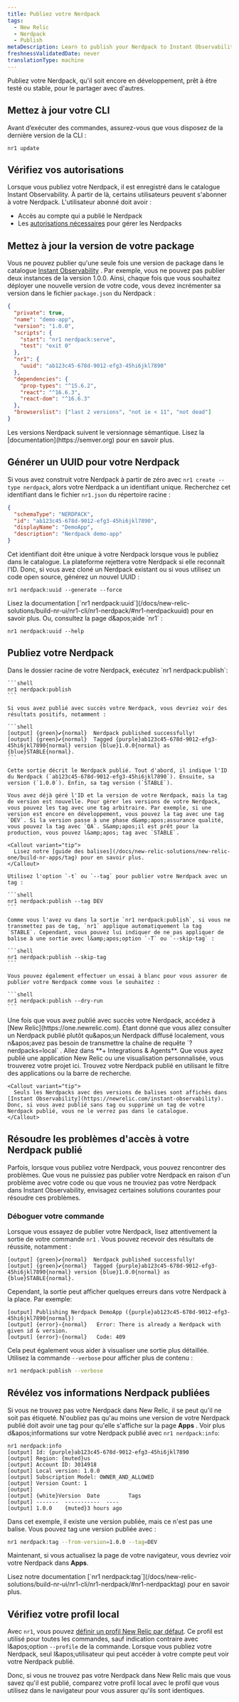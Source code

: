 ```yaml
---
title: Publiez votre Nerdpack
tags:
  - New Relic
  - Nerdpack
  - Publish
metaDescription: Learn to publish your Nerdpack to Instant Observability.
freshnessValidatedDate: never
translationType: machine
---
```


Publiez votre Nerdpack, qu'il soit encore en développement, prêt à être testé ou stable, pour le partager avec d'autres.

## Mettez à jour votre CLI

Avant d’exécuter des commandes, assurez-vous que vous disposez de la dernière version de la CLI :

```shell
nr1 update
```

## Vérifiez vos autorisations

Lorsque vous publiez votre Nerdpack, il est enregistré dans le catalogue Instant Observability. À partir de là, certains utilisateurs peuvent s'abonner à votre Nerdpack. L'utilisateur abonné doit avoir :

* Accès au compte qui a publié le Nerdpack
* Les [autorisations nécessaires](/docs/new-relic-solutions/new-relic-one/build-nr-apps/permission-manage-apps) pour gérer les Nerdpacks

## Mettez à jour la version de votre package

Vous ne pouvez publier qu'une seule fois une version de package dans le catalogue [Instant Observability](https://newrelic.com/instant-observability) . Par exemple, vous ne pouvez pas publier deux instances de la version 1.0.0. Ainsi, chaque fois que vous souhaitez déployer une nouvelle version de votre code, vous devez incrémenter sa version dans le fichier `package.json` du Nerdpack :

```json fileName=package.json lineHighlight=4
{
  "private": true,
  "name": "demo-app",
  "version": "1.0.0",
  "scripts": {
    "start": "nr1 nerdpack:serve",
    "test": "exit 0"
  },
  "nr1": {
    "uuid": "ab123c45-678d-9012-efg3-45hi6jkl7890"
  },
  "dependencies": {
    "prop-types": "^15.6.2",
    "react": "^16.6.3",
    "react-dom": "^16.6.3"
  },
  "browserslist": ["last 2 versions", "not ie < 11", "not dead"]
}
```

<Callout variant="tip">
  Les versions Nerdpack suivent le versionnage sémantique. Lisez la [documentation](https://semver.org) pour en savoir plus.
</Callout>

## Générer un UUID pour votre Nerdpack

Si vous avez construit votre Nerdpack à partir de zéro avec `nr1 create --type nerdpack`, alors votre Nerdpack a un identifiant unique. Recherchez cet identifiant dans le fichier `nr1.json` du répertoire racine :

```json fileName=nr1.json lineHighlight=3
{
  "schemaType": "NERDPACK",
  "id": "ab123c45-678d-9012-efg3-45hi6jkl7890",
  "displayName": "DemoApp",
  "description": "Nerdpack demo-app"
}
```

Cet identifiant doit être unique à votre Nerdpack lorsque vous le publiez dans le catalogue. La plateforme rejettera votre Nerdpack si elle reconnaît l'ID. Donc, si vous avez cloné un Nerdpack existant ou si vous utilisez un code open source, générez un nouvel UUID :

```shell
nr1 nerdpack:uuid --generate --force
```

<Callout variant="tip">
  Lisez la documentation [`nr1 nerdpack:uuid`](/docs/new-relic-solutions/build-nr-ui/nr1-cli/nr1-nerdpack/#nr1-nerdpackuuid) pour en savoir plus. Ou, consultez la page d&amp;apos;aide `nr1` :

  ```shell
  nr1 nerdpack:uuid --help
  ```
</Callout>

## Publiez votre Nerdpack

<Steps>
  <Step>
    Dans le dossier racine de votre Nerdpack, exécutez `nr1 nerdpack:publish`:

    ```shell
    nr1 nerdpack:publish
    ```

    Si vous avez publié avec succès votre Nerdpack, vous devriez voir des résultats positifs, notamment :

    ```shell
    [output] {green}✔{normal}  Nerdpack published successfully!
    [output] {green}✔{normal}  Tagged {purple}ab123c45-678d-9012-efg3-45hi6jkl7890{normal} version {blue}1.0.0{normal} as {blue}STABLE{normal}.
    ```

    Cette sortie décrit le Nerdpack publié. Tout d'abord, il indique l'ID du Nerdpack (`ab123c45-678d-9012-efg3-45hi6jkl7890`). Ensuite, sa version (`1.0.0`). Enfin, sa tag version (`STABLE`).

    Vous avez déjà géré l'ID et la version de votre Nerdpack, mais la tag de version est nouvelle. Pour gérer les versions de votre Nerdpack, vous pouvez les tag avec une tag arbitraire. Par exemple, si une version est encore en développement, vous pouvez la tag avec une tag `DEV`. Si la version passe à une phase d&amp;apos;assurance qualité, vous pouvez la tag avec `QA`. S&amp;apos;il est prêt pour la production, vous pouvez l&amp;apos; tag avec `STABLE`.

    <Callout variant="tip">
      Lisez notre [guide des balises](/docs/new-relic-solutions/new-relic-one/build-nr-apps/tag) pour en savoir plus.
    </Callout>

    Utilisez l'option `-t` ou `--tag` pour publier votre Nerdpack avec un tag :

    ```shell
    nr1 nerdpack:publish --tag DEV
    ```

    Comme vous l'avez vu dans la sortie `nr1 nerdpack:publish`, si vous ne transmettez pas de tag, `nr1` applique automatiquement la tag `STABLE`. Cependant, vous pouvez lui indiquer de ne pas appliquer de balise à une sortie avec l&amp;apos;option `-T` ou `--skip-tag` :

    ```shell
    nr1 nerdpack:publish --skip-tag
    ```

    Vous pouvez également effectuer un essai à blanc pour vous assurer de publier votre Nerdpack comme vous le souhaitez :

    ```shell
    nr1 nerdpack:publish --dry-run
    ```
  </Step>

  <Step>
    Une fois que vous avez publié avec succès votre Nerdpack, accédez à [New Relic](https://one.newrelic.com). Étant donné que vous allez consulter un Nerdpack publié plutôt qu&amp;apos;un Nerdpack diffusé localement, vous n&amp;apos;avez pas besoin de transmettre la chaîne de requête `?nerdpacks=local` .
  </Step>

  <Step>
    Allez dans **+ Integrations &amp; Agents**. Que vous ayez publié une application New Relic ou une visualisation personnalisée, vous trouverez votre projet ici.
  </Step>

  <Step>
    Trouvez votre Nerdpack publié en utilisant le filtre des applications ou la barre de recherche.

    <Callout variant="tip">
      Seuls les Nerdpacks avec des versions de balises sont affichés dans [Instant Observability](https://newrelic.com/instant-observability). Donc, si vous avez publié sans tag ou supprimé un tag de votre Nerdpack publié, vous ne le verrez pas dans le catalogue.
    </Callout>
  </Step>
</Steps>

## Résoudre les problèmes d'accès à votre Nerdpack publié

Parfois, lorsque vous publiez votre Nerdpack, vous pouvez rencontrer des problèmes. Que vous ne puissiez pas publier votre Nerdpack en raison d'un problème avec votre code ou que vous ne trouviez pas votre Nerdpack dans Instant Observability, envisagez certaines solutions courantes pour résoudre ces problèmes.

### Déboguer votre commande

Lorsque vous essayez de publier votre Nerdpack, lisez attentivement la sortie de votre commande `nr1` . Vous pouvez recevoir des résultats de réussite, notamment :

```shell
[output] {green}✔{normal}  Nerdpack published successfully!
[output] {green}✔{normal}  Tagged {purple}ab123c45-678d-9012-efg3-45hi6jkl7890{normal} version {blue}1.0.0{normal} as {blue}STABLE{normal}.
```

Cependant, la sortie peut afficher quelques erreurs dans votre Nerdpack à la place. Par exemple:

```shell
[output] Publishing Nerdpack DemoApp ({purple}ab123c45-678d-9012-efg3-45hi6jkl7890{normal})
[output] {error}›{normal}   Error: There is already a Nerdpack with given id & version.
[output] {error}›{normal}   Code: 409
```

Cela peut également vous aider à visualiser une sortie plus détaillée. Utilisez la commande `--verbose` pour afficher plus de contenu :

```sh
nr1 nerdpack:publish --verbose
```

## Révélez vos informations Nerdpack publiées

Si vous ne trouvez pas votre Nerdpack dans New Relic, il se peut qu'il ne soit pas étiqueté. N'oubliez pas qu'au moins une version de votre Nerdpack publié doit avoir une tag pour qu'elle s'affiche sur la page **Apps** . Voir plus d&amp;apos;informations sur votre Nerdpack publié avec `nr1 nerdpack:info`:

```shell
nr1 nerdpack:info
[output] Id: {purple}ab123c45-678d-9012-efg3-45hi6jkl7890
[output] Region: {muted}us
[output] Account ID: 3014918
[output] Local version: 1.0.0
[output] Subscription Model: OWNER_AND_ALLOWED
[output] Version Count: 1
[output]
[output] {white}Version  Date         Tags
[output] -------  -----------  ----
[output] 1.0.0    {muted}3 hours ago
```

Dans cet exemple, il existe une version publiée, mais ce n'est pas une balise. Vous pouvez tag une version publiée avec :

```sh
nr1 nerdpack:tag --from-version=1.0.0 --tag=DEV
```

Maintenant, si vous actualisez la page de votre navigateur, vous devriez voir votre Nerdpack dans **Apps**.

<Callout variant="tip">
  Lisez notre documentation [`nr1 nerdpack:tag`](/docs/new-relic-solutions/build-nr-ui/nr1-cli/nr1-nerdpack/#nr1-nerdpacktag) pour en savoir plus.
</Callout>

## Vérifiez votre profil local

Avec `nr1`, vous pouvez [définir un profil New Relic par défaut](/docs/new-relic-solutions/build-nr-ui/nr1-cli/nr1-common/#nr1-profiles). Ce profil est utilisé pour toutes les commandes, sauf indication contraire avec l&amp;apos;option `--profile` de la commande. Lorsque vous publiez votre Nerdpack, seul l&amp;apos;utilisateur qui peut accéder à votre compte peut voir votre Nerdpack publié.

Donc, si vous ne trouvez pas votre Nerdpack dans New Relic mais que vous savez qu'il est publié, comparez votre profil local avec le profil que vous utilisez dans le navigateur pour vous assurer qu'ils sont identiques.